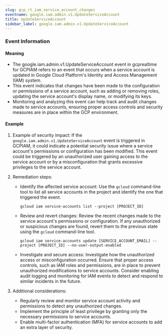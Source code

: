 ```yaml
--- 
slug: gcp_rt_iam_service_account_changes
eventname: google.iam.admin.v1.UpdateServiceAccount
title: UpdateServiceAccount
sidebar_label: google.iam.admin.v1.UpdateServiceAccount
---
```

                       
### Event Information

#### Meaning

- The google.iam.admin.v1.UpdateServiceAccount event in gcprealtime for GCPIAM refers to an event that occurs when a service account is updated in Google Cloud Platform's Identity and Access Management (IAM) system.
- This event indicates that changes have been made to the configuration or permissions of a service account, such as adding or removing roles, updating the service account's display name, or modifying its keys.
- Monitoring and analyzing this event can help track and audit changes made to service accounts, ensuring proper access controls and security measures are in place within the GCP environment.

#### Example

1. Example of security impact: If the `google.iam.admin.v1.UpdateServiceAccount` event is triggered in GCPIAM, it could indicate a potential security issue where a service account's permissions or configuration has been modified. This event could be triggered by an unauthorized user gaining access to the service account or by a misconfiguration that grants excessive privileges to the service account.

2. Remediation steps:
   - Identify the affected service account: Use the `gcloud` command-line tool to list all service accounts in the project and identify the one that triggered the event.
     ```
     gcloud iam service-accounts list --project [PROJECT_ID]
     ```
   - Review and revert changes: Review the recent changes made to the service account's permissions or configuration. If any unauthorized or suspicious changes are found, revert them to the previous state using the `gcloud` command-line tool.
     ```
     gcloud iam service-accounts update [SERVICE_ACCOUNT_EMAIL] --project [PROJECT_ID] --no-user-output-enabled
     ```
   - Investigate and secure access: Investigate how the unauthorized access or misconfiguration occurred. Ensure that proper access controls, such as IAM roles and permissions, are in place to prevent unauthorized modifications to service accounts. Consider enabling audit logging and monitoring for IAM events to detect and respond to similar incidents in the future.

3. Additional considerations:
   - Regularly review and monitor service account activity and permissions to detect any unauthorized changes.
   - Implement the principle of least privilege by granting only the necessary permissions to service accounts.
   - Enable multi-factor authentication (MFA) for service accounts to add an extra layer of security.


 